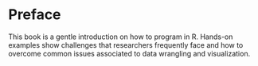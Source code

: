 # Preface {.unnumbered}

This book is a gentle introduction on how to program in R. Hands-on examples show challenges that researchers frequently face and how to overcome common issues associated to data wrangling and visualization.
